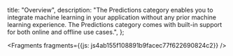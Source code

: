   title: "Overview",
  description: "The Predictions category enables you to integrate machine learning in your application without any prior machine learning experience. The Predictions category comes with built-in support for both online and offline use cases.",
};






<Fragments fragments={{js: js4ab155f108891b9facec77f622690824c2}} />
